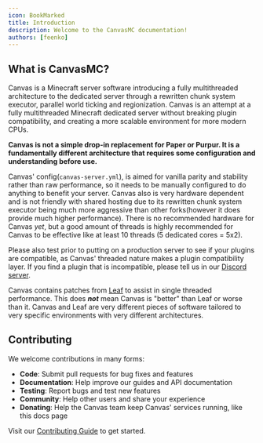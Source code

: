 ```yaml
---
icon: BookMarked
title: Introduction
description: Welcome to the CanvasMC documentation!
authors: [feenko]
---
```


## What is CanvasMC?

Canvas is a Minecraft server software introducing a fully multithreaded architecture to the dedicated server through a rewritten
chunk system executor, parallel world ticking and regionization. Canvas is an attempt at a fully multithreaded Minecraft
dedicated server without breaking plugin compatibility, and creating a more scalable environment for more modern CPUs.

**Canvas is not a simple drop-in replacement for Paper or Purpur. It is a fundamentally different architecture that requires
some configuration and understanding before use.**

Canvas' config(`canvas-server.yml`), is aimed for vanilla parity and stability
rather than raw performance, so it needs to be manually configured to do anything to benefit your server.
Canvas also is very hardware dependent and is not friendly with shared hosting due to its rewritten chunk system executor being much more aggressive than other
forks(however it does provide much higher performance). There is no recommended hardware for Canvas *yet*, but a good amount of
threads is highly recommended for Canvas to be effective like at least 10 threads (5 dedicated cores = 5x2).

Please also test prior to putting on a production server to see if your plugins are compatible, as Canvas' threaded nature makes a plugin compatibility layer. If you find a plugin that is incompatible, please tell us in our [Discord server](https://canvasmc.io/discord).

Canvas contains patches from [Leaf](https://github.com/Winds-Studio/Leaf) to assist in single threaded performance. This
does ***not*** mean Canvas is "better" than Leaf or worse than it. Canvas and Leaf are very different pieces of software
tailored to very specific environments with very different architectures.

## Contributing

We welcome contributions in many forms:

- **Code**: Submit pull requests for bug fixes and features
- **Documentation**: Help improve our guides and API documentation
- **Testing**: Report bugs and test new features
- **Community**: Help other users and share your experience
- **Donating**: Help the Canvas team keep Canvas' services running, like this docs page

Visit our [Contributing Guide](/contributing) to get started.